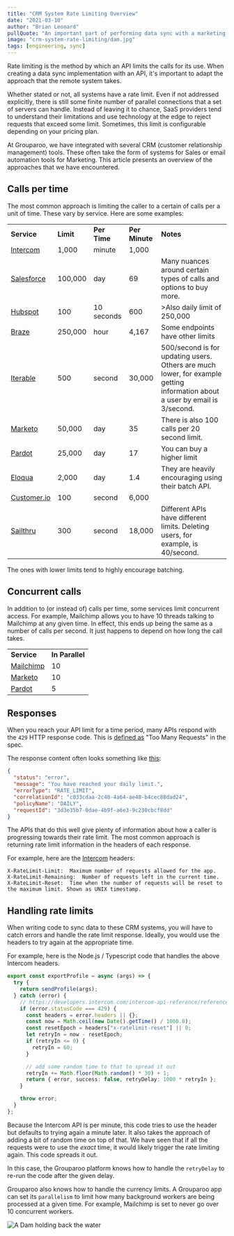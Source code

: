 ```yaml
---
title: "CRM System Rate Limiting Overview"
date: "2021-03-10"
author: "Brian Leonard"
pullQuote: "An important part of performing data sync with a marketing system is adapting to its rate limit limitations."
image: "crm-system-rate-limiting/dam.jpg"
tags: [engineering, sync]
---
```


Rate limiting is the method by which an API limits the calls for its use. When creating a data sync implementation with an API, it's important to adapt the approach that the remote system takes.

Whether stated or not, all systems have a rate limit. Even if not addressed explicitly, there is still some finite number of parallel connections that a set of servers can handle. Instead of leaving it to chance, SaaS providers tend to understand their limitations and use technology at the edge to reject requests that exceed some limit. Sometimes, this limit is configurable depending on your pricing plan.

At Grouparoo, we have integrated with several CRM (customer relationship management) tools. These often take the form of systems for Sales or email automation tools for Marketing. This article presents an overview of the approaches that we have encountered.

## Calls per time

The most common approach is limiting the caller to a certain of calls per a unit of time. These vary by service. Here are some examples:

<table className="rate-limiting">
  <tr>
    <td>
      <strong>Service</strong>
    </td>
    <td>
      <strong>Limit</strong>
    </td>
    <td>
      <strong>Per Time</strong>
    </td>
    <td className="d-none d-md-table-cell">
      <strong>Per Minute</strong>
    </td>
    <td className="notes d-none d-lg-table-cell">
      <strong>Notes</strong>
    </td>
  </tr>
  <tr>
    <td>
      <a href="https://developers.intercom.com/intercom-api-reference/reference#rate-limiting">
        Intercom
      </a>
    </td>
    <td>1,000</td>
    <td>minute</td>
    <td className="d-none d-md-table-cell">1,000</td>
    <td className="notes d-none d-lg-table-cell"></td>
  </tr>
  <tr>
    <td>
      <a href="https://developer.salesforce.com/docs/atlas.en-us.salesforce_app_limits_cheatsheet.meta/salesforce_app_limits_cheatsheet/salesforce_app_limits_platform_api.htm">
        Salesforce
      </a>
    </td>
    <td>100,000</td>
    <td>day</td>
    <td className="d-none d-md-table-cell">69</td>
    <td className="notes d-none d-lg-table-cell">
      Many nuances around certain types of calls and options to buy more.
    </td>
  </tr>
  <tr>
    <td>
      <a href="https://developers.hubspot.com/docs/api/usage-details">
        Hubspot
      </a>
    </td>
    <td>100</td>
    <td>10 seconds</td>
    <td className="d-none d-md-table-cell">600</td>
    <td className="notes d-none d-lg-table-cell">
      >Also daily limit of 250,000
    </td>
  </tr>
  <tr>
    <td>
      <a href="https://www.braze.com/docs/api/basics/#api-limits">Braze</a>
    </td>
    <td>250,000</td>
    <td>hour</td>
    <td className="d-none d-md-table-cell">4,167</td>
    <td className="notes d-none d-lg-table-cell">
      Some endpoints have other limits
    </td>
  </tr>
  <tr>
    <td>
      <a href="https://api.iterable.com/api/docs#users_updateUser">Iterable</a>
    </td>
    <td>500</td>
    <td>second</td>
    <td className="d-none d-md-table-cell">30,000</td>
    <td className="notes d-none d-lg-table-cell">
      500/second is for updating users. Others are much lower, for example
      getting information about a user by email is 3/second.
    </td>
  </tr>
  <tr>
    <td>
      <a href="https://developers.marketo.com/rest-api/marketo-integration-best-practices/">
        Marketo
      </a>
    </td>
    <td>50,000</td>
    <td>day</td>
    <td className="d-none d-md-table-cell">35</td>
    <td className="notes d-none d-lg-table-cell">
      There is also 100 calls per 20 second limit.
    </td>
  </tr>
  <tr>
    <td>
      <a href="https://developer.pardot.com/#rate-limits">Pardot</a>
    </td>
    <td>25,000</td>
    <td>day</td>
    <td className="d-none d-md-table-cell">17</td>
    <td className="notes d-none d-lg-table-cell">You can buy a higher limit</td>
  </tr>
  <tr>
    <td>
      <a href="https://docs.oracle.com/en/cloud/saas/marketing/eloqua-develop/Developers/BulkAPI/Reference/bulk-limits.htm">
        Eloqua
      </a>
    </td>
    <td>2,000</td>
    <td>day</td>
    <td className="d-none d-md-table-cell">1.4</td>
    <td className="notes d-none d-lg-table-cell">
      They are heavily encouraging using their batch API.
    </td>
  </tr>
  <tr>
    <td>
      <a href="https://customer.io/docs/api/#tag/trackLimit">Customer.io</a>
    </td>
    <td>100</td>
    <td>second</td>
    <td className="d-none d-md-table-cell">6,000</td>
    <td className="notes d-none d-lg-table-cell"></td>
  </tr>
  <tr>
    <td>
      <a href="https://getstarted.sailthru.com/developers/api-basics/technical/#Rate_Limiting">
        Sailthru
      </a>
    </td>
    <td>300</td>
    <td>second</td>
    <td className="d-none d-md-table-cell">18,000</td>
    <td className="notes d-none d-lg-table-cell">
      Different APIs have different limits. Deleting users, for example, is
      40/second.
    </td>
  </tr>
</table>

The ones with lower limits tend to highly encourage batching.

## Concurrent calls

In addition to (or instead of) calls per time, some services limit concurrent access. For example, Mailchimp allows you to have 10 threads talking to Mailchimp at any given time. In effect, this ends up being the same as a number of calls per second. It just happens to depend on how long the call takes.

<table className="rate-limiting">
  <tr>
    <td>
      <strong>Service</strong>
    </td>
    <td>
      <strong>In Parallel</strong>
    </td>
  </tr>
  <tr>
    <td>
      <a href="https://mailchimp.com/developer/marketing/docs/fundamentals/#api-limits">
        Mailchimp
      </a>
    </td>
    <td>10</td>
  </tr>
  <tr>
    <td>
      <a href="https://developers.marketo.com/rest-api/marketo-integration-best-practices/">
        Marketo
      </a>
    </td>
    <td>10</td>
  </tr>
  <tr>
    <td>
      <a href="https://developer.pardot.com/#rate-limits">Pardot</a>
    </td>
    <td>5</td>
  </tr>
</table>

## Responses

When you reach your API limit for a time period, many APIs respond with the `429` HTTP response code. This is [defined as](https://developer.mozilla.org/en-US/docs/Web/HTTP/Status/429) "Too Many Requests" in the spec.

The response content often looks something like [this](https://developers.hubspot.com/docs/api/usage-details):

```json
{
  "status": "error",
  "message": "You have reached your daily limit.",
  "errorType": "RATE_LIMIT",
  "correlationId": "c033cdaa-2c40-4a64-ae48-b4cec88dad24",
  "policyName": "DAILY",
  "requestId": "3d3e35b7-0dae-4b9f-a6e3-9c230cbcf8dd"
}
```

The APIs that do this well give plenty of information about how a caller is progressing towards their rate limit. The most common approach is returning rate limit information in the headers of each response.

For example, here are the [Intercom](https://developers.intercom.com/intercom-api-reference/reference#rate-limiting) headers:

```
X-RateLimit-Limit:	Maximum number of requests allowed for the app.
X-RateLimit-Remaining:	Number of requests left in the current time.
X-RateLimit-Reset:	Time when the number of requests will be reset to the maximum limit. Shown as UNIX timestamp.
```

## Handling rate limits

When writing code to sync data to these CRM systems, you will have to catch errors and handle the rate limit response. Ideally, you would use the headers to try again at the appropriate time.

For example, here is the Node.js / Typescript code that handles the above Intercom headers.

```typescript
export const exportProfile = async (args) => {
  try {
    return sendProfile(args);
  } catch (error) {
    // https://developers.intercom.com/intercom-api-reference/reference#rate-limiting
    if (error.statusCode === 429) {
      const headers = error.headers || {};
      const now = Math.ceil(new Date().getTime() / 1000.0);
      const resetEpoch = headers["x-ratelimit-reset"] || 0;
      let retryIn = now - resetEpoch;
      if (retryIn <= 0) {
        retryIn = 60;
      }

      // add some random time to that to spread it out
      retryIn += Math.floor(Math.random() * 30) + 1;
      return { error, success: false, retryDelay: 1000 * retryIn };
    }

    throw error;
  }
};
```

Because the Intercom API is per minute, this code tries to use the header but defaults to trying again a minute later. It also takes the approach of adding a bit of random time on top of that. We have seen that if all the requests were to use the _exact_ time, it would likely trigger the rate limiting again. This code spreads it out.

In this case, the Grouparoo platform knows how to handle the `retryDelay` to re-run the code after the given delay.

Grouparoo also knows how to handle the currency limits. A Grouparoo app can set its `parallelism` to limit how many background workers are being processed at a given time. For example, Mailchimp is set to never go over 10 concurrent workers.

<Image
  alt="A Dam holding back the water"
  src="crm-system-rate-limiting/dam.jpg"
  centered
  source="https://search.creativecommons.org/photos/96ae67a8-caf0-4f1e-900f-dea7b4909944"
  height={439}
  width={900}
/>

<style>
  {`
    table.rate-limiting {
      margin-bottom: 30px;
      width: 100%;
      table-layout:fixed;
    }

    table.rate-limiting td, th {
      border: 1px solid black;
      padding: 10px;
    }

    table.rate-limiting td {
      min-width: 40px;
    }

    table.rate-limiting td.notes {
      width: 40%;
    }
  `}
</style>
